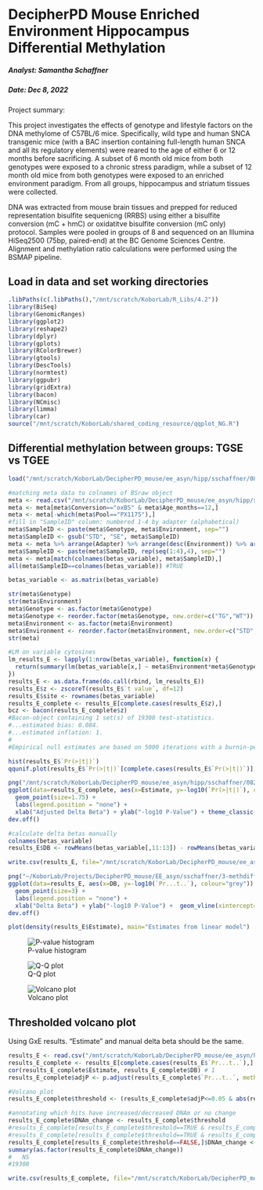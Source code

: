 DecipherPD Mouse Enriched Environment Hippocampus Differential Methylation
================================

##### Analyst: Samantha Schaffner
##### Date: Dec 8, 2022

Project summary:

This project investigates the effects of genotype and lifestyle factors on the DNA methylome of C57BL/6 mice. Specifically, wild type and human SNCA transgenic mice (with a BAC insertion containing full-length human SNCA and all its regulatory elements) were reared to the age of either 6 or 12 months before sacrificing. A subset of 6 month old mice from both genotypes were exposed to a chronic stress paradigm, while a subset of 12 month old mice from both genotypes were exposed to an enriched environment paradigm. From all groups, hippocampus and striatum tissues were collected.

DNA was extracted from mouse brain tissues and prepped for reduced representation bisulfite sequenicng (RRBS) using either a bisulfite conversion (mC + hmC) or oxidatitve bisulfite conversion (mC only) protocol. Samples were pooled in groups of 8 and sequenced on an Illumina HiSeq2500 (75bp, paired-end) at the BC Genome Sciences Centre. Alignment and methylation ratio calculations were performed using the BSMAP pipeline.

## Load in data and set working directories

```r
.libPaths(c(.libPaths(),"/mnt/scratch/KoborLab/R_Libs/4.2"))
library(BiSeq)
library(GenomicRanges)
library(ggplot2)
library(reshape2)
library(dplyr)
library(gplots)
library(RColorBrewer)
library(gtools)
library(DescTools)
library(normtest)
library(ggpubr)
library(gridExtra)
library(bacon)
library(NCmisc)
library(limma)
library(car)
source("/mnt/scratch/KoborLab/shared_coding_resource/qqplot_NG.R")
```

## Differential methylation between groups: TGSE vs TGEE

```r
load("/mnt/scratch/KoborLab/DecipherPD_mouse/ee_asyn/hipp/sschaffner/082022/5-methdiff_DNAm_DNAhm/preprocessing/hydroxy/CpG/all_EE_hmC_betas_CpG_10X_auto_var_noout.RData")

#matching meta data to colnames of BSraw object
meta <- read.csv("/mnt/scratch/KoborLab/DecipherPD_mouse/ee_asyn/hipp/sschaffner/082022/mapq_filtered_qc_stats.csv")
meta <- meta[meta$Conversion=="oxBS" & meta$Age_months==12,]
meta <- meta[-which(meta$Pool=="PX1175"),]
#fill in "SampleID" column: numbered 1-4 by adapter (alphabetical)
meta$SampleID <- paste(meta$Genotype, meta$Environment, sep="")
meta$SampleID <- gsub("STD", "SE", meta$SampleID)
meta <- meta %>% arrange(Adapter) %>% arrange(desc(Environment)) %>% arrange(desc(Genotype))
meta$SampleID <- paste(meta$SampleID, rep(seq(1:4),4), sep="")
meta <- meta[match(colnames(betas_variable), meta$SampleID),]
all(meta$SampleID==colnames(betas_variable)) #TRUE

betas_variable <- as.matrix(betas_variable)

str(meta$Genotype)
str(meta$Environment)
meta$Genotype <- as.factor(meta$Genotype)
meta$Genotype <- reorder.factor(meta$Genotype, new.order=c("TG","WT"))
meta$Environment <- as.factor(meta$Environment)
meta$Environment <- reorder.factor(meta$Environment, new.order=c("STD","EE"))
str(meta)

#LM on variable cytosines
lm_results_E <- lapply(1:nrow(betas_variable), function(x) {
  return(summary(lm(betas_variable[x,] ~ meta$Environment*meta$Genotype))$coefficients[2,])
})
results_E <- as.data.frame(do.call(rbind, lm_results_E))
results_E$z <- zscoreT(results_E$`t value`, df=12)
results_E$site <- rownames(betas_variable)
results_E_complete <- results_E[complete.cases(results_E$z),]
bcz <- bacon(results_E_complete$z)
#Bacon-object containing 1 set(s) of 19308 test-statistics.
#...estimated bias: 0.084.
#...estimated inflation: 1.
#
#Empirical null estimates are based on 5000 iterations with a burnin-period of 2000.

hist(results_E$`Pr(>|t|)`)
qqunif.plot(results_E$`Pr(>|t|)`[complete.cases(results_E$`Pr(>|t|)`)], title="lm ~Genotype*Environment")

png("/mnt/scratch/KoborLab/DecipherPD_mouse/ee_asyn/hipp/sschaffner/082022/5-methdiff_DNAm_DNAhm/hydroxy/TGSE_TGEE/linear_model/CpG/volcano_GxE_CpG_auto.png", width=305, height=335)
ggplot(data=results_E_complete, aes(x=Estimate, y=-log10(`Pr(>|t|)`), colour="grey")) +
  geom_point(size=1.75) +
  labs(legend.position = "none") +
  xlab("Adjusted Delta Beta") + ylab("-log10 P-Value") + theme_classic() + scale_color_manual(values=c( "gray87")) + theme(legend.position = "none")
dev.off()

#calculate delta betas manually
colnames(betas_variable)
results_E$DB <- rowMeans(betas_variable[,11:13]) - rowMeans(betas_variable[,8:10])

write.csv(results_E, file="/mnt/scratch/KoborLab/DecipherPD_mouse/ee_asyn/hipp/sschaffner/082022/5-methdiff_DNAm_DNAhm/hydroxy/TGSE_TGEE/linear_model/CpG/lm_TGSE_TGEE_CpG_auto.csv", row.names=F)

png("~/KoborLab/Projects/DecipherPD_mouse/EE_asyn/sschaffner/3-methdiff_DNAm_DNAhm/hydroxy/TGSE_TGEE/linear_model/CpG/volcano_GxE_CpG_auto_manual_DB.png", width=305, height=335)
ggplot(data=results_E, aes(x=DB, y=-log10(`Pr...t..`), colour="grey")) +
  geom_point(size=3) +
  labs(legend.position = "none") +
  xlab("Delta Beta") + ylab("-log10 P-Value") +  geom_vline(xintercept=-0.1) + geom_vline(xintercept=0.1)  + theme_classic() + scale_color_manual(values=c( "gray87")) + theme(legend.position = "none", text=element_text(size=20)) + xlim(c(-0.75,0.75)) + ylim(c(0,7))
dev.off()

plot(density(results_E$Estimate), main="Estimates from linear model")
```
![P-value histogram](/mnt/scratch/KoborLab/DecipherPD_mouse/ee_asyn/hipp/sschaffner/082022/5-methdiff_DNAm_DNAhm/hydroxy/TGSE_TGEE/linear_model/CpG/pval_hist.png)

![Q-Q plot](/mnt/scratch/KoborLab/DecipherPD_mouse/ee_asyn/hipp/sschaffner/082022/5-methdiff_DNAm_DNAhm/hydroxy/TGSE_TGEE/linear_model/CpG/qqplot.png)

![Volcano plot](/mnt/scratch/KoborLab/DecipherPD_mouse/ee_asyn/hipp/sschaffner/082022/5-methdiff_DNAm_DNAhm/hydroxy/TGSE_TGEE/linear_model/CpG/volcano_GxE_CpG_auto.png)

## Thresholded volcano plot 

Using GxE results. "Estimate" and manual delta beta should be the same.

```r
results_E <- read.csv("/mnt/scratch/KoborLab/DecipherPD_mouse/ee_asyn/hipp/sschaffner/082022/5-methdiff_DNAm_DNAhm/hydroxy/TGSE_TGEE/linear_model/CpG/lm_TGSE_TGEE_CpG_auto.csv")
results_E_complete <- results_E[complete.cases(results_E$`Pr...t..`),]
cor(results_E_complete$Estimate, results_E_complete$DB) # 1
results_E_complete$adjP <- p.adjust(results_E_complete$`Pr...t..`, method="BH")

#Volcano plot
results_E_complete$threshold <- (results_E_complete$adjP<=0.05 & abs(results_E_complete$Estimate)>=0.1)

#annotating which hits have increased/decreased DNAm or no change
results_E_complete$DNAm_change <- results_E_complete$threshold
#results_E_complete[results_E_complete$threshold==TRUE & results_E_complete$Estimate>0,]$DNAm_change <- "Increase"
#results_E_complete[results_E_complete$threshold==TRUE & results_E_complete$Estimate<0,]$DNAm_change <- "Decrease"
results_E_complete[results_E_complete$threshold==FALSE,]$DNAm_change <- "NS"
summary(as.factor(results_E_complete$DNAm_change))
#   NS 
#19308

write.csv(results_E_complete, file="/mnt/scratch/KoborLab/DecipherPD_mouse/ee_asyn/hipp/sschaffner/082022/5-methdiff_DNAm_DNAhm/hydroxy/TGSE_TGEE/linear_model/CpG/lm_TGSE_TGEE.csv", row.names=F)
```


